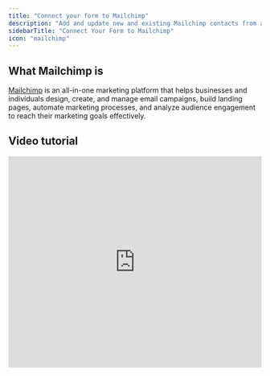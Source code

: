 ```yaml
---
title: "Connect your form to Mailchimp"
description: "Add and update new and existing Mailchimp contacts from a Fillout form to grow your newsletter audience. Set audience fields and add tags to contacts based on conditions in your form."
sidebarTitle: "Connect Your Form to Mailchimp"
icon: "mailchimp"
---
```


## What Mailchimp is

[Mailchimp](http://mailchimp.com/) is an all-in-one marketing platform that helps businesses and individuals design, create, and manage email campaigns, build landing pages, automate marketing processes, and analyze audience engagement to reach their marketing goals effectively.

## Video tutorial

<Frame>
  <iframe class="notion-asset-object-fit" src="https://www.loom.com/embed/fe29e184935b49faa0f567a75464f4cd?hideEmbedTopBar=true" title="iframe video" frameborder="0" allowfullscreen loading="lazy" scrolling="auto" width="100%" height="420" />
</Frame>

## How it works

### 1. Link your Fillout form to Mailchimp

Click **Integrate** from the top menu followed by `Mailchimp`.

<Frame>
  ![Screenshot of the Fillout form creation page](/images/Screenshot2025-02-17at10.51.28AM.png)
</Frame>

<Check>
  **Important:** When creating your form, make sure to set the email, name, and other fields you would like to link to your Mailchimp mailing list to **required**.
</Check>

Choose which **account** and **audience** you would like to create or update contacts in, then click `Continue`.

### 2. Map your form fields in **Fillout**

Match the fields in your Fillout form to the corresponding fields in your Mailchimp audience. For example, link the email address field by its respective question.

<Frame>
  ![Screenshot of the Fillout form creation page](/images/Screenshot2025-02-17at10.58.41AM.png)
</Frame>

### 3. Publish and share

`Publish` your form once everything’s set. Answers from new submissions will now appear in your Mailchimp audience list. If a contact with the provided email address already exists, Fillout will automatically update the existing contact's information.

## Add tags

You can add Mailchimp tags to new contacts automatically to help segment your email audiences. `+ Add tag` and choose from the dropdown.

<Frame style={{ width: '336px', height: '157px' }}>
  ![Screenshot of the Fillout form creation page](/images/Screenshot2025-02-17at11.09.02AM.png)
</Frame>

To add a tag to specific contacts, toggle the `Add contionally?` switch. `Set conditional logic` and choose when to apply it. For example, tagging users with their occupation.

Remember to click `Publish` on the upper right corner after making any changes to the integration.

## Specify a condition

You can run your integration only when a specific condition is met. Check out this [guide](/conditional-integration).

## Related articles

<CardGroup cols={3}>
  <Card title="Condition groups" icon="table-tree" iconType="regular" color="#FFC738" href="/condition-logic-groups">
    Use nested logic to show, hide and validate fields based on multiple conditions.
  </Card>
  <Card title="Page logic" icon="diagram-project" iconType="regular" color="#FFC738" href="/page-logic">
    Hide or show certain pages or custom endings based on respondent input.
  </Card>
  <Card title="Calculations and variables" icon="calculator-simple" iconType="regular" color="#FFC738" href="/calculations">
    Calculate prices for order forms, compute quiz scores, and more.
  </Card>
</CardGroup>
